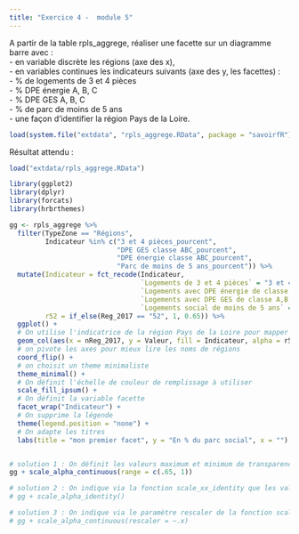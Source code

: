 ```yaml
---
title: "Exercice 4 -  module 5"
---  
```



A partir de la table rpls_aggrege, réaliser une facette sur un diagramme barre avec :       
 - en variable discrète les régions (axe des x),    
 - en variables continues les indicateurs suivants (axe des y, les facettes) :      
    - % de logements de 3 et 4 pièces   
    - % DPE énergie A, B, C   
    - % DPE GES A, B, C   
    - % de parc de moins de 5 ans   
 - une façon d'identifier la région Pays de la Loire.   
 

```r
load(system.file("extdata", "rpls_aggrege.RData", package = "savoirfR"))
```

Résultat attendu : 


```r
load("extdata/rpls_aggrege.RData")
```

```r

library(ggplot2)
library(dplyr)
library(forcats)
library(hrbrthemes)

gg <- rpls_aggrege %>%
  filter(TypeZone == "Régions",
         Indicateur %in% c("3 et 4 pièces_pourcent",
                           "DPE GES classe ABC_pourcent",
                           "DPE énergie classe ABC_pourcent",
                           "Parc de moins de 5 ans_pourcent")) %>%
  mutate(Indicateur = fct_recode(Indicateur,
                                 `Logements de 3 et 4 pièces` = "3 et 4 pièces_pourcent",
                                 `Logements avec DPE énergie de classe A,B,C` = "DPE énergie classe ABC_pourcent",
                                 `Logements avec DPE GES de classe A,B,C` = "DPE GES classe ABC_pourcent",
                                 `Logements social de moins de 5 ans` = "Parc de moins de 5 ans_pourcent"),
         r52 = if_else(Reg_2017 == "52", 1, 0.65)) %>%
  ggplot() +
  # On utilise l'indicatrice de la région Pays de la Loire pour mapper la transparence
  geom_col(aes(x = nReg_2017, y = Valeur, fill = Indicateur, alpha = r52)) +
  # on pivote les axes pour mieux lire les noms de régions
  coord_flip() +
  # on choisit un theme minimaliste
  theme_minimal() +
  # On définit l'échelle de couleur de remplissage à utiliser
  scale_fill_ipsum() +
  # On définit la variable facette
  facet_wrap("Indicateur") +
  # On supprime la légende
  theme(legend.position = "none") +
  # On adapte les titres
  labs(title = "mon premier facet", y = "En % du parc social", x = "")


# solution 1 : On définit les valeurs maximum et minimum de transparence que l'on veut voir
gg + scale_alpha_continuous(range = c(.65, 1))

# solution 2 : On indique via la fonction scale_xx_identity que les valeurs peuvent être utilisées telles quelles
# gg + scale_alpha_identity()

# solution 3 : On indique via le paramètre rescaler de la fonction scale_alpha_continuous que les valeurs peuvent être utilisées telles quelles
# gg + scale_alpha_continuous(rescaler = ~.x)

```